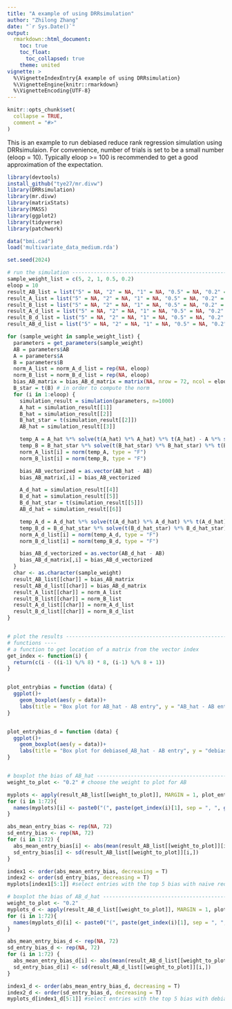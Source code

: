 ```yaml
---
title: "A example of using DRRsimulation"
author: "Zhilong Zhang"
date: "`r Sys.Date()`"
output: 
  rmarkdown::html_document:
    toc: true
    toc_float:
      toc_collapsed: true
    theme: united
vignette: >
  %\VignetteIndexEntry{A example of using DRRsimulation}
  %\VignetteEngine{knitr::rmarkdown}
  %\VignetteEncoding{UTF-8}
---
```

```r
knitr::opts_chunk$set(
  collapse = TRUE,
  comment = "#>"
)
```
This is an example to run debiased reduce rank regression simulation using DRRsimulaion. For convenience, number of trials is set to be a small number (eloop = 10). Typically eloop >= 100 is recommended to get a good approximation of the expectation.
```r
library(devtools)
install_github("tye27/mr.divw")
library(DRRsimulation)
library(mr.divw)
library(matrixStats)
library(MASS)
library(ggplot2)
library(tidyverse)
library(patchwork)

data("bmi.cad")
load('multivariate_data_medium.rda')

set.seed(2024)

# run the simulation -----------------------------------------------------------
sample_weight_list = c(5, 2, 1, 0.5, 0.2)
eloop = 10
result_AB_list = list("5" = NA, "2" = NA, "1" = NA, "0.5" = NA, "0.2" = NA)
result_A_list = list("5" = NA, "2" = NA, "1" = NA, "0.5" = NA, "0.2" = NA)
result_B_list = list("5" = NA, "2" = NA, "1" = NA, "0.5" = NA, "0.2" = NA)
result_A_d_list = list("5" = NA, "2" = NA, "1" = NA, "0.5" = NA, "0.2" = NA)
result_B_d_list = list("5" = NA, "2" = NA, "1" = NA, "0.5" = NA, "0.2" = NA)
result_AB_d_list = list("5" = NA, "2" = NA, "1" = NA, "0.5" = NA, "0.2" = NA)

for (sample_weight in sample_weight_list) {
  parameters = get_parameters(sample_weight)
  AB = parameters$AB
  A = parameters$A
  B = parameters$B
  norm_A_list = norm_A_d_list = rep(NA, eloop)
  norm_B_list = norm_B_d_list = rep(NA, eloop)
  bias_AB_matrix = bias_AB_d_matrix = matrix(NA, nrow = 72, ncol = eloop)
  B_star = t(B) # in order to compute the norm
  for (i in 1:eloop) {
    simulation_result = simulation(parameters, n=1000)
    A_hat = simulation_result[[1]]
    B_hat = simulation_result[[2]]
    B_hat_star = t(simulation_result[[2]])
    AB_hat = simulation_result[[3]]

    temp_A = A_hat %*% solve(t(A_hat) %*% A_hat) %*% t(A_hat) - A %*% solve(t(A) %*% A) %*% t(A)
    temp_B = B_hat_star %*% solve(t(B_hat_star) %*% B_hat_star) %*% t(B_hat_star) - B_star %*% solve(t(B_star) %*% B_star) %*% t(B_star)
    norm_A_list[i] = norm(temp_A, type = "F")
    norm_B_list[i] = norm(temp_B, type = "F")

    bias_AB_vectorized = as.vector(AB_hat - AB)
    bias_AB_matrix[,i] = bias_AB_vectorized

    A_d_hat = simulation_result[[4]]
    B_d_hat = simulation_result[[5]]
    B_d_hat_star = t(simulation_result[[5]])
    AB_d_hat = simulation_result[[6]]

    temp_A_d = A_d_hat %*% solve(t(A_d_hat) %*% A_d_hat) %*% t(A_d_hat) - A %*% solve(t(A) %*% A) %*% t(A)
    temp_B_d = B_d_hat_star %*% solve(t(B_d_hat_star) %*% B_d_hat_star) %*% t(B_d_hat_star) - B_star %*% solve(t(B_star) %*% B_star) %*% t(B_star)
    norm_A_d_list[i] = norm(temp_A_d, type = "F")
    norm_B_d_list[i] = norm(temp_B_d, type = "F")

    bias_AB_d_vectorized = as.vector(AB_d_hat - AB)
    bias_AB_d_matrix[,i] = bias_AB_d_vectorized
  }
  char <- as.character(sample_weight)
  result_AB_list[[char]] = bias_AB_matrix
  result_AB_d_list[[char]] = bias_AB_d_matrix
  result_A_list[[char]] = norm_A_list
  result_B_list[[char]] = norm_B_list
  result_A_d_list[[char]] = norm_A_d_list
  result_B_d_list[[char]] = norm_B_d_list
}


# plot the results -------------------------------------------------------------
# functions ----
# a function to get location of a matrix from the vector index
get_index <- function(i) {
  return(c(i - ((i-1) %/% 8) * 8, (i-1) %/% 8 + 1))
}


plot_entrybias = function (data) {
  ggplot()+
    geom_boxplot(aes(y = data))+
    labs(title = "Box plot for AB_hat - AB entry", y = "AB_hat - AB entry")
}


plot_entrybias_d = function (data) {
  ggplot()+
    geom_boxplot(aes(y = data))+
    labs(title = "Box plot for debiased_AB_hat - AB entry", y = "debiased_AB_hat - AB entry")
}


# boxplot the bias of AB_hat -----------------------------------------------------------
weight_to_plot <- "0.2" # choose the weight to plot for AB

myplots <- apply(result_AB_list[[weight_to_plot]], MARGIN = 1, plot_entrybias)
for (i in 1:72){
  names(myplots)[i] <- paste0("(", paste(get_index(i)[1], sep = ", ", get_index(i)[2]), ")")
}

abs_mean_entry_bias <- rep(NA, 72)
sd_entry_bias <- rep(NA, 72)
for (i in 1:72) {
  abs_mean_entry_bias[i] <- abs(mean(result_AB_list[[weight_to_plot]][i,]))
  sd_entry_bias[i] <- sd(result_AB_list[[weight_to_plot]][i,])
}

index1 <- order(abs_mean_entry_bias, decreasing = T)
index2 <- order(sd_entry_bias, decreasing = T)
myplots[index1[5:1]] #select entries with the top 5 bias with naive reduced rank estimator

# boxplot the bias of AB_d_hat ------------------------------------------------------------
weight_to_plot <- "0.2"
myplots_d <- apply(result_AB_d_list[[weight_to_plot]], MARGIN = 1, plot_entrybias_d)
for (i in 1:72){
  names(myplots_d)[i] <- paste0("(", paste(get_index(i)[1], sep = ", ", get_index(i)[2]), ")")
}

abs_mean_entry_bias_d <- rep(NA, 72)
sd_entry_bias_d <- rep(NA, 72)
for (i in 1:72) {
  abs_mean_entry_bias_d[i] <- abs(mean(result_AB_d_list[[weight_to_plot]][i,]))
  sd_entry_bias_d[i] <- sd(result_AB_d_list[[weight_to_plot]][i,])
}

index1_d <- order(abs_mean_entry_bias_d, decreasing = T)
index2_d <- order(sd_entry_bias_d, decreasing = T)
myplots_d[index1_d[5:1]] #select entries with the top 5 bias with debiased reduced rank estimator
```

